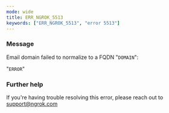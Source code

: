 ```yaml
---
mode: wide
title: ERR_NGROK_5513
keywords: ["ERR_NGROK_5513", "error 5513"]
---
```



### Message

Email domain failed to normalize to a FQDN "`DOMAIN`":

"`ERROR`"

<ErrorDetails />

### Further help

If you're having trouble resolving this error, please reach out to [support@ngrok.com](mailto:support@ngrok.com?subject=Help%20with%20ERR_NGROK_5513)
